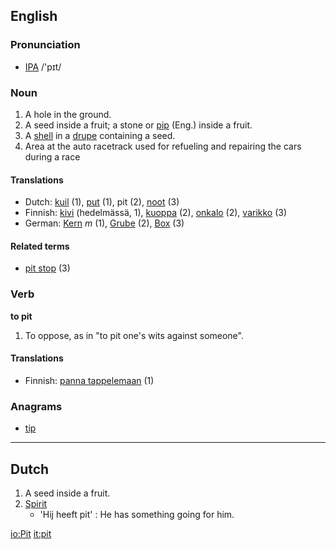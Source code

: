 ==English==

===Pronunciation===
* [[IPA]] /'pɪt/

=== Noun ===
{{en-noun-reg}}

# A hole in the ground.
# A seed inside a fruit; a stone or [[pip]] (Eng.) inside a fruit.
# A [[shell]] in a [[drupe]] containing a seed.
# Area at the auto racetrack used for refueling and repairing the cars during a race

====Translations====
*Dutch: [[kuil#Dutch|kuil]] (1), [[put#Dutch|put]] (1), pit (2), [[noot#Dutch|noot]] (3)
*Finnish: [[kivi]] (hedelmässä, 1), [[kuoppa]] (2), [[onkalo]] (2), [[varikko]] (3)
*German: [[Kern]] ''m'' (1), [[Grube]] {{f}} (2), [[Box]] {{f}} (3)

====Related terms====
* [[pit stop]] (3)

=== Verb ===
'''to pit'''
# To oppose, as in "to pit one's wits against someone".

==== Translations ====
*Finnish: [[panna tappelemaan]] (1)

===Anagrams===
*[[tip]]

-----

==Dutch==

# A seed inside a fruit.
# [[Spirit]]
#* 'Hij heeft pit' : He has something going for him.

[[io:Pit]]
[[it:pit]]